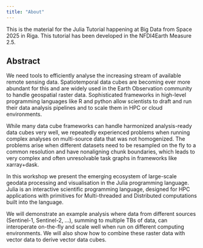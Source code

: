 ```yaml
---
title: "About"
---
```


This is the material for the Julia Tutorial happening at Big Data from Space 2025 in Riga.
This tutorial has been developed in the NFDI4Earth Measure 2.5.

## Abstract

We need tools to efficiently analyse the increasing stream of available remote sensing data. Spatiotemporal data cubes are becoming ever more abundant for this and are widely used in the Earth Observation community to handle geospatial raster data. Sophisticated frameworks in high-level programming languages like R and python allow scientists to draft and run their data analysis pipelines and to scale them in HPC or cloud environments. 

While many data cube frameworks can handle harmonized analysis-ready data cubes very well, we repeatedly experienced problems when running complex analyses on multi-source data that was not homogenized. The problems arise when different datasets need to be resampled on the fly to a common resolution and have nonaligning chunk boundaries, which leads to very complex and often unresolvable task graphs in frameworks like xarray+dask. 

In this workshop we present the emerging ecosystem of large-scale geodata processing and visualisation in the Julia programming language. Julia is an interactive scientific programming language, designed for HPC applications with primitives for Multi-threaded and Distributed computations built into the language. 

We will demonstrate an example analysis where data from different sources (Sentinel-1, Sentinel-2, ...), summing to multiple TBs of data, can interoperate on-the-fly and scale well when run on different computing environments. We will also show how to combine these raster data with vector data to derive vector data cubes. 